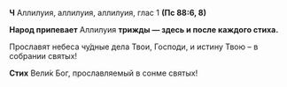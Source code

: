 **Ч** Аллилуия, аллилуия, аллилуия, глас 1 **(Пс 88:6, 8)**

**Народ припевает** Аллилуия **трижды — здесь и после каждого стиха.**

Прославят небеса чу́дные дела Твои, Господи, и истину Твою – в собрании святых!

**Стих** Вели́к Бог, прославляемый в сонме святых!
